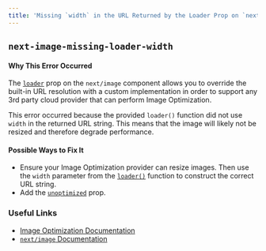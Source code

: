 ```yaml
---
title: 'Missing `width` in the URL Returned by the Loader Prop on `next/image`'
---
```


## `next-image-missing-loader-width`

#### Why This Error Occurred

The [`loader`](/docs/api-reference/next/image#loader) prop on the `next/image` component allows you to override the built-in URL resolution with a custom implementation in order to support any 3rd party cloud provider that can perform Image Optimization.

This error occurred because the provided `loader()` function did not use `width` in the returned URL string. This means that the image will likely not be resized and therefore degrade performance.

#### Possible Ways to Fix It

- Ensure your Image Optimization provider can resize images. Then use the `width` parameter from the [`loader()`](/docs/api-reference/next/image#loader) function to construct the correct URL string.
- Add the [`unoptimized`](/docs/api-reference/next/image#unoptimized) prop.

### Useful Links

- [Image Optimization Documentation](/docs/basic-features/image-optimization)
- [`next/image` Documentation](/docs/api-reference/next/image)
